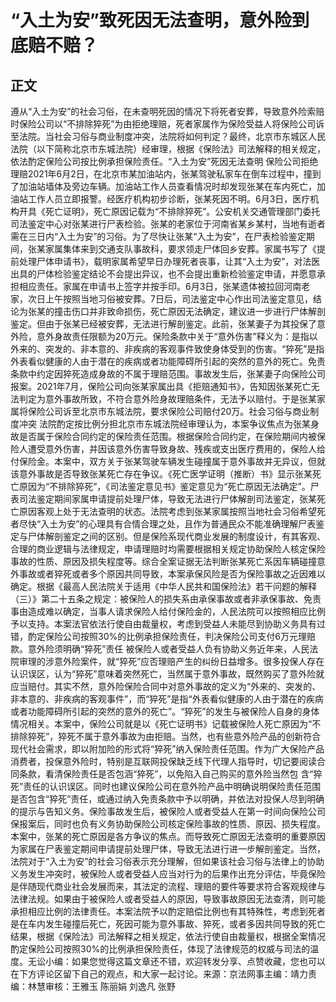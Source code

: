 # “入土为安”致死因无法查明，意外险到底赔不赔？
## 正文
遵从“入土为安”的社会习俗，在未查明死因的情况下将死者安葬，导致意外险索赔时保险公司以“不排除猝死”为由拒绝理赔，死者家属作为保险受益人将保险公司诉至法院。当社会习俗与商业制度冲突，法院将如何判定？最终，北京市东城区人民法院（以下简称北京市东城法院）经审理，根据《保险法》司法解释的相关规定，依法酌定保险公司按比例承担保险责任。“入土为安”死因无法查明  保险公司拒绝理赔2021年6月2日，在北京市某加油站内，张某驾驶私家车在倒车过程中，撞到了加油站墙体及旁边车辆。加油站工作人员查看情况时却发现张某在车内死亡，加油站工作人员立即报警。经医疗机构初步诊断，张某死因不明。6月3日，医疗机构开具《死亡证明》，死亡原因记载为“不排除猝死”。公安机关交通管理部门委托司法鉴定中心对张某进行尸表检验。张某的老家位于河南省某乡某村，当地有逝者需在三日内“入土为安”的习俗。为了尽快让张某“入土为安”，在尸表检验鉴定期间，张某家属集体来到交通支队事故科，要求领走尸体回乡安葬。家属书写了《提前处理尸体申请书》，载明家属希望早日办理死者丧事，让其“入土为安”，对法医出具的尸体检验鉴定结论不会提出异议，也不会提出重新检验鉴定申请，并愿意承担相应责任。家属在申请书上签字并按手印。6月3日，张某遗体被拉回河南老家，次日上午按照当地习俗被安葬。7日后，司法鉴定中心作出司法鉴定意见，结论为张某的撞击伤口并非致命损伤，死亡原因无法确定，建议进一步进行尸体解剖鉴定。但由于张某已经被安葬，无法进行解剖鉴定。此前，张某妻子为其投保了意外险，意外身故责任限额为20万元。保险条款中关于“意外伤害”释义为：是指以外来的、突发的、非本意的、非疾病的客观事件致使身体受到的伤害。“猝死”是指外表看似健康的人由于潜在的疾病或者功能障碍所引起的突然的意外的死亡。免责条款中约定因猝死造成身故的不属于理赔范围。事故发生后，张某妻子向保险公司报案。2021年7月，保险公司向张某家属出具《拒赔通知书》，告知因张某死亡无法判定为意外事故所致，不符合意外险身故理赔条件，无法予以赔付。于是张某家属将保险公司诉至北京市东城法院，要求保险公司赔付20万。社会习俗与商业制度冲突  法院酌定按比例分担北京市东城法院经审理认为，本案争议焦点为张某身故是否属于保险合同约定的保险责任范围。根据保险合同约定，在保险期间内被保险人遭受意外伤害，并因该意外伤害导致身故、残疾或支出医疗费用的，保险人给付保险金。本案中，双方关于张某驾驶车辆发生碰撞属于意外事故并无异议，但就该意外事故是否导致张某死亡存在争议。《死亡医学证明（推断）书》显示张某死亡原因为“不排除猝死”，《司法鉴定意见书》鉴定意见为“死亡原因无法确定”。尸表司法鉴定期间家属申请提前处理尸体，导致无法进行尸体解剖司法鉴定，张某死亡原因客观上处于无法查明的状态。法院考虑到张某家属按照当地社会习俗希望死者尽快“入土为安”的心理具有合情合理之处，且作为普通民众不能准确理解尸表鉴定与尸体解剖鉴定之间的区别。但是保险系现代商业发展的制度设计，有其客观、合理的商业逻辑与法律规定，申请理赔时均需要根据相关规定协助保险人核定保险事故的性质、原因及损失程度等。综合全案证据无法判断张某死亡系因车辆碰撞意外事故或者猝死或者多个原因共同导致，本案承保风险是否为保险事故之近因难以确定。根据《最高人民法院关于适用《中华人民共和国保险法》若干问题的解释（三）》第二十五条之规定：被保险人的损失系由承保事故或者非承保事故、免责事由造成难以确定，当事人请求保险人给付保险金的，人民法院可以按照相应比例予以支持。本案法官依法行使自由裁量权，考虑到受益人未能尽到协助义务具有过错，酌定保险公司按照30%的比例承担保险责任，判决保险公司支付6万元理赔款。意外险须明确“猝死”责任  被保险人或者受益人负有协助义务近年来，人民法院审理的涉意外险案件，就“猝死”应否理赔产生的纠纷日益增多。很多投保人存在认识误区，认为“猝死”意味着突然死亡，当然属于意外事故，既然购买了意外险就应当赔付。其实不然，意外险保险合同中对意外事故的定义为“外来的、突发的、非本意的、非疾病的客观事件”，而“猝死”是指“外表看似健康的人由于潜在的疾病或者功能障碍所引起的突然的意外的死亡”。“猝死”的发生与被保险人自身的身体情况相关。本案中，保险公司就是以《死亡证明书》记载被保险人死亡原因为“不排除猝死”，猝死不属于意外事故为由拒赔。当然，也有些意外险产品的创新符合现代社会需求，即以附加险的形式将“猝死”纳入保险责任范围。作为广大保险产品消费者，投保意外险时，特别是互联网投保缺乏线下代理人指导时，切记要阅读合同条款，看清保险责任是否包涵“猝死”，以免陷入自己购买的意外险当然包 含“猝死”责任的认识误区。同时也建议保险公司在意外险产品中明确说明保险责任范围是否包含“猝死”责任，或通过纳入免责条款中予以明确，并依法对投保人尽到明确的提示与告知义务。保险事故发生后，被保险人或者受益人在第一时间向保险公司保报案后，同时也负有义务协助保险公司核定保险事故的性质、原因、损失程度。本案中，张某的死亡原因是各方争议的焦点。而导致死亡原因无法查明的重要原因为家属在尸表鉴定期间申请提前处理尸体，导致无法进行进一步解剖鉴定。当然，法院对于“入土为安”的社会习俗表示充分理解，但如果该社会习俗与法律上的协助义务发生冲突时，被保险人或者受益人应当对行为的后果作出充分评估，毕竟保险是伴随现代商业社会发展而来，其法定的流程、理赔的要件等要求符合客观规律与法律法规。如果由于被保险人或者受益人的原因，导致事故原因无法查清，则可能承担相应比例的法律责任。本案法院予以酌定赔偿比例也有其特殊性，考虑到死者是在车内发生碰撞后死亡，死因可能为意外事故、猝死，或者多因共同导致的死亡结果，根据《保险法》司法解释之相关规定，依法行使自由裁量权，根据全案情况酌定保险公司按照30%的比例承担保险责任，体现了法律规范的权威与司法的温度。无讼小编：如果您觉得这篇文章还不错，欢迎转发分享、点赞收藏，您也可以在下方评论区留下自己的观点，和大家一起讨论。来源：京法网事主编：靖力责编：林慧审核：王雅玉 陈丽娟 刘逸凡 张野